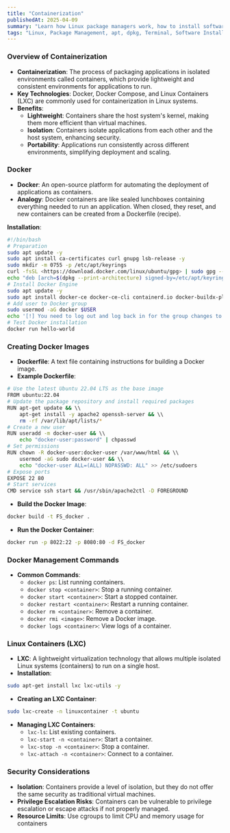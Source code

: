 ```yaml
---
title: "Containerization"
publishedAt: 2025-04-09
summary: "Learn how Linux package managers work, how to install software, and manage dependencies with apt, dpkg, and more."
tags: "Linux, Package Management, apt, dpkg, Terminal, Software Installation"
---
```



### Overview of Containerization

- **Containerization**: The process of packaging applications in isolated environments called containers, which provide lightweight and consistent environments for applications to run.
- **Key Technologies**: Docker, Docker Compose, and Linux Containers (LXC) are commonly used for containerization in Linux systems.
- **Benefits**:
    - **Lightweight**: Containers share the host system's kernel, making them more efficient than virtual machines.
    - **Isolation**: Containers isolate applications from each other and the host system, enhancing security.
    - **Portability**: Applications run consistently across different environments, simplifying deployment and scaling.

### Docker

- **Docker**: An open-source platform for automating the deployment of applications as containers.
- **Analogy**: Docker containers are like sealed lunchboxes containing everything needed to run an application. When closed, they reset, and new containers can be created from a Dockerfile (recipe).

**Installation**:

```bash
#!/bin/bash
# Preparation
sudo apt update -y
sudo apt install ca-certificates curl gnupg lsb-release -y
sudo mkdir -m 0755 -p /etc/apt/keyrings
curl -fsSL <https://download.docker.com/linux/ubuntu/gpg> | sudo gpg --dearmor -o /etc/apt/keyrings/docker.gpg
echo "deb [arch=$(dpkg --print-architecture) signed-by=/etc/apt/keyrings/docker.gpg] <https://download.docker.com/linux/ubuntu> $(lsb_release -cs) stable" | sudo tee /etc/apt/sources.list.d/docker.list > /dev/null
# Install Docker Engine
sudo apt update -y
sudo apt install docker-ce docker-ce-cli containerd.io docker-buildx-plugin docker-compose -y
# Add user to Docker group
sudo usermod -aG docker $USER
echo '[!] You need to log out and log back in for the group changes to take effect.'
# Test Docker installation
docker run hello-world

```

### Creating Docker Images

- **Dockerfile**: A text file containing instructions for building a Docker image.
- **Example Dockerfile**:

```bash
# Use the latest Ubuntu 22.04 LTS as the base image
FROM ubuntu:22.04
# Update the package repository and install required packages
RUN apt-get update && \\
    apt-get install -y apache2 openssh-server && \\
    rm -rf /var/lib/apt/lists/*
# Create a new user
RUN useradd -m docker-user && \\
    echo "docker-user:password" | chpasswd
# Set permissions
RUN chown -R docker-user:docker-user /var/www/html && \\
    usermod -aG sudo docker-user && \\
    echo "docker-user ALL=(ALL) NOPASSWD: ALL" >> /etc/sudoers
# Expose ports
EXPOSE 22 80
# Start services
CMD service ssh start && /usr/sbin/apache2ctl -D FOREGROUND

```

- **Build the Docker Image**:

```bash
docker build -t FS_docker .

```

- **Run the Docker Container**:

```bash
docker run -p 8022:22 -p 8080:80 -d FS_docker

```

### Docker Management Commands

- **Common Commands**:
    - `docker ps`: List running containers.
    - `docker stop <container>`: Stop a running container.
    - `docker start <container>`: Start a stopped container.
    - `docker restart <container>`: Restart a running container.
    - `docker rm <container>`: Remove a container.
    - `docker rmi <image>`: Remove a Docker image.
    - `docker logs <container>`: View logs of a container.

### Linux Containers (LXC)

- **LXC**: A lightweight virtualization technology that allows multiple isolated Linux systems (containers) to run on a single host.
- **Installation**:

```bash
sudo apt-get install lxc lxc-utils -y

```

- **Creating an LXC Container**:

```bash
sudo lxc-create -n linuxcontainer -t ubuntu

```

- **Managing LXC Containers**:
    - `lxc-ls`: List existing containers.
    - `lxc-start -n <container>`: Start a container.
    - `lxc-stop -n <container>`: Stop a container.
    - `lxc-attach -n <container>`: Connect to a container.

### Security Considerations

- **Isolation**: Containers provide a level of isolation, but they do not offer the same security as traditional virtual machines.
- **Privilege Escalation Risks**: Containers can be vulnerable to privilege escalation or escape attacks if not properly managed.
- **Resource Limits**: Use cgroups to limit CPU and memory usage for containers